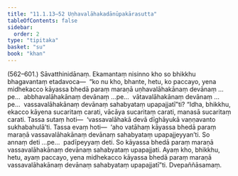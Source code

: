 ```yaml
---
title: "11.1.13–52 Uṇhavalāhakadānūpakārasutta"
tableOfContents: false
sidebar:
  order: 2
type: "tipitaka"
basket: "su"
book: "khan"
---
```



<DynamicBreadcrumb />

<Paragraph type="center" book="khan">
(562–601.)
</Paragraph>

<Paragraph number="1222" book="khan">
Sāvatthinidānaṃ. Ekamantaṃ nisinno kho so bhikkhu bhagavantaṃ etadavoca—  “ko nu kho, bhante, hetu, ko paccayo, yena midhekacco kāyassa bhedā paraṃ maraṇā uṇhavalāhakānaṃ devānaṃ …pe…  abbhavalāhakānaṃ devānaṃ …pe…  vātavalāhakānaṃ devānaṃ …pe…  vassavalāhakānaṃ devānaṃ sahabyataṃ upapajjatī”ti? “Idha, bhikkhu, ekacco kāyena sucaritaṃ carati, vācāya sucaritaṃ carati, manasā sucaritaṃ carati. Tassa sutaṃ hoti—  ‘vassavalāhakā devā dīghāyukā vaṇṇavanto sukhabahulā’ti. Tassa evaṃ hoti—  ‘aho vatāhaṃ kāyassa bhedā paraṃ maraṇā vassavalāhakānaṃ devānaṃ sahabyataṃ upapajjeyyan’ti. So annaṃ deti …pe…  padīpeyyaṃ deti. So kāyassa bhedā paraṃ maraṇā vassavalāhakānaṃ devānaṃ sahabyataṃ upapajjati. Ayaṃ kho, bhikkhu, hetu, ayaṃ paccayo, yena midhekacco kāyassa bhedā paraṃ maraṇā vassavalāhakānaṃ devānaṃ sahabyataṃ upapajjatī”ti.

</Paragraph>

<Paragraph number="1223" type="center" book="khan">
Dvepaññāsamaṃ.
</Paragraph>